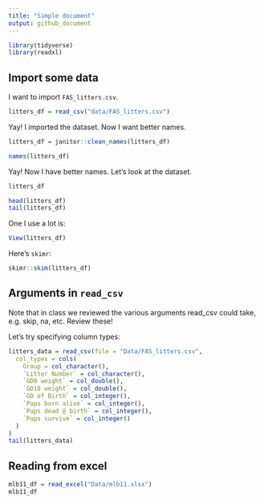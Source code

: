 ```yaml
---
title: "Simple document"
output: github_document
---
```


```r
library(tidyverse)
library(readxl)
```

## Import some data

I want to import `FAS_litters.csv`. 

```r
litters_df = read_csv("data/FAS_litters.csv")
```

Yay! I imported the dataset. Now I want better names.

```r

litters_df = janitor::clean_names(litters_df)

names(litters_df)
```

Yay! Now I have better names. Let's look at the dataset.

```r
litters_df

head(litters_df)
tail(litters_df)
```

One I use a lot is:

```r
View(litters_df)
```

Here's `skimr`:
```r
skimr::skim(litters_df)
```

## Arguments in `read_csv`

Note that in class we reviewed the various arguments read_csv could take, e.g. skip, na, etc. Review these!

Let's try specifying column types:

```r
litters_data = read_csv(file = "Data/FAS_litters.csv",
  col_types = cols(
    Group = col_character(),
    `Litter Number` = col_character(),
    `GD0 weight` = col_double(),
    `GD18 weight` = col_double(),
    `GD of Birth` = col_integer(),
    `Pups born alive` = col_integer(),
    `Pups dead @ birth` = col_integer(),
    `Pups survive` = col_integer()
  )
)
tail(litters_data)
```

## Reading from excel

```r
mlb11_df = read_excel("Data/mlb11.xlsx")
mlb11_df
```